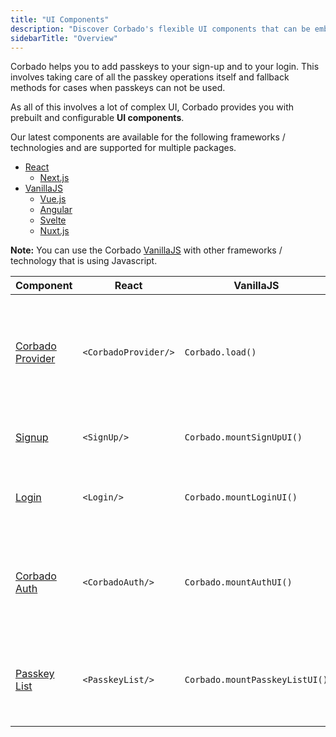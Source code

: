 ```yaml
---
title: "UI Components"
description: "Discover Corbado's flexible UI components that can be embedded with a few lines of code."
sidebarTitle: "Overview"
---
```

Corbado helps you to add passkeys to your sign-up and to your login. This involves taking care of all the passkey operations itself and fallback methods for cases when passkeys can not be used.

As all of this involves a lot of complex UI, Corbado provides you with prebuilt and configurable **UI components**.


Our latest components are available for the following frameworks / technologies and are supported for multiple packages.

- [React](/frontend-integration/react)
    - [Next.js](/frontend-integration/next.js)
- [VanillaJS](/frontend-integration/vanilla-js)
    - [Vue.js](/frontend-integration/vue.js)
    - [Angular](/frontend-integration/angular)
    - [Svelte](/frontend-integration/svelte)
    - [Nuxt.js](/frontend-integration/nuxt.js)

**Note:** You can use the Corbado [VanillaJS](/frontend-integration/vanilla-js) with other frameworks / technology that is using Javascript.


| Component          | React                        | VanillaJS                         | Description                 |
| ------------------ | ---------------------------- | --------------------------------- | --------------------------- |  
| [Corbado Provider](/frontend-integration/ui-components/corbadoprovider)   | ```<CorbadoProvider/>```     | ```Corbado.load()```              |**Necessary for adding ui components to an app.** This component is a wrapper that allows you do define global configurations.|
| [Signup](/frontend-integration/ui-components/signup)            | ```<SignUp/> ```             | ```Corbado.mountSignUpUI()```     |Component that allows users to create a new account.|
| [Login](/frontend-integration/ui-components/login)             | ```<Login/>```               | ```Corbado.mountLoginUI()```      |Component that allows users to log in to their account.|
| [Corbado Auth](/frontend-integration/ui-components/corbadoauth)      | ```<CorbadoAuth/>```         | ```Corbado.mountAuthUI()```       |Combines Sign Up and Log In component and takes care of authentication-related navigation.|
| [Passkey List](/frontend-integration/ui-components/passkeylist)       | ```<PasskeyList/>```         | ```Corbado.mountPasskeyListUI()```|Can be embedded in user's profile page and lists all passkeys created by the user.|